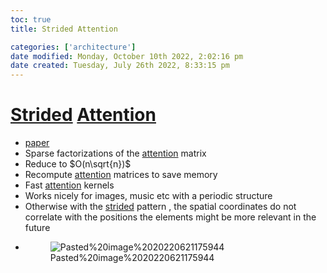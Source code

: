 ```yaml
---
toc: true
title: Strided Attention

categories: ['architecture']
date modified: Monday, October 10th 2022, 2:02:16 pm
date created: Tuesday, July 26th 2022, 8:33:15 pm
---
```


# [Strided](Strided.qmd) [Attention](Attention.qmd)
- [paper](https://arxiv.org/abs/1904.10509v1)
- Sparse factorizations of the [attention](Attention.qmd) matrix
- Reduce to $O(n\sqrt{n})$
- Recompute [attention](Attention.qmd) matrices to save memory
- Fast [attention](Attention.qmd) kernels
- Works nicely for images, music etc with a periodic structure
- Otherwise with the [strided](Strided.qmd) pattern , the spatial coordinates do not correlate with the positions the elements might be more relevant in the future
- ![Pasted%20image%2020220621175944](images/Pasted%20image%2020220621175944.png)



